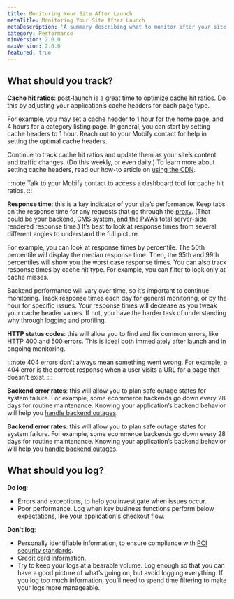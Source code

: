 ```yaml
---
title: Monitoring Your Site After Launch
metaTitle: Monitoring Your Site After Launch
metaDescription: 'A summary describing what to monitor after your site goes live. Regular monitoring will improve the performance of your site, and help you catch errors before they become issues.'
category: Performance
minVersion: 2.0.0
maxVersion: 2.0.0
featured: true
---
```


## What should you track?

**Cache hit ratios**: post-launch is a great time to optimize cache hit ratios. Do this by adjusting your application’s cache headers for each page type.

For example, you may set a cache header to 1 hour for the home page, and 4 hours for a category listing page. In general, you can start by setting cache headers to 1 hour. Reach out to your Mobify contact for help in setting the optimal cache headers.

Continue to track cache hit ratios and update them as your site’s content and traffic changes. (Do this weekly, or even daily.) To learn more about setting cache headers, read our how-to article on [using the CDN](/how-to-guides/categories/performance/using-the-cdn-cache-to-maximize-performance).

:::note
Talk to your Mobify contact to access a dashboard tool for cache hit ratios.
:::

**Response time**: this is a key indicator of your site’s performance. Keep tabs on the response time for any requests that go through the [proxy](/how-to-guides/categories/server-side-rendering/using-proxies). (That could be your backend, CMS system, and the PWA’s total server-side rendered response time.) It’s best to look at response times from several different angles to understand the full picture. 

For example, you can look at response times by percentile. The 50th percentile will display the median response time. Then, the 95th and 99th percentiles will show you the worst case response times. You can also track response times by cache hit type. For example, you can filter to look only at cache misses.

Backend performance will vary over time, so it’s important to continue monitoring. Track response times each day for general monitoring, or by the hour for specific issues. Your response times will decrease as you tweak your cache header values. If not, you have the harder task of understanding why through logging and profiling.

**HTTP status codes**: this will allow you to find and fix common errors, like HTTP 400 and 500 errors. This is ideal both immediately after launch and in ongoing monitoring.

:::note
404 errors don’t always mean something went wrong. For example, a 404 error is the correct response when a user visits a URL for a page that doesn’t exist.
:::

**Backend error rates**: this will allow you to plan safe outage states for system failure. For example, some ecommerce backends go down every 28 days for routine maintenance. Knowing your application’s backend behavior will help you [handle backend outages](/how-to-guides/categories/performance/handling-backend-outages).

**Backend error rates**: this will allow you to plan safe outage states for system failure. For example, some ecommerce backends go down every 28 days for routine maintenance. Knowing your application’s backend behavior will help you [handle backend outages](/how-to-guides/categories/performance/handling-backend-outages/).

## What should you log?

**Do log**:

-   Errors and exceptions, to help you investigate when issues occur.
-   Poor performance. Log when key business functions perform below expectations, like your application's checkout flow.

**Don't log**:

-   Personally identifiable information, to ensure compliance with [PCI security standards](https://www.pcisecuritystandards.org/).
-   Credit card information.
-   Try to keep your logs at a bearable volume. Log enough so that you can have a good picture of what’s going on, but avoid logging everything. If you log too much information, you’ll need to spend time filtering to make your logs more manageable.
